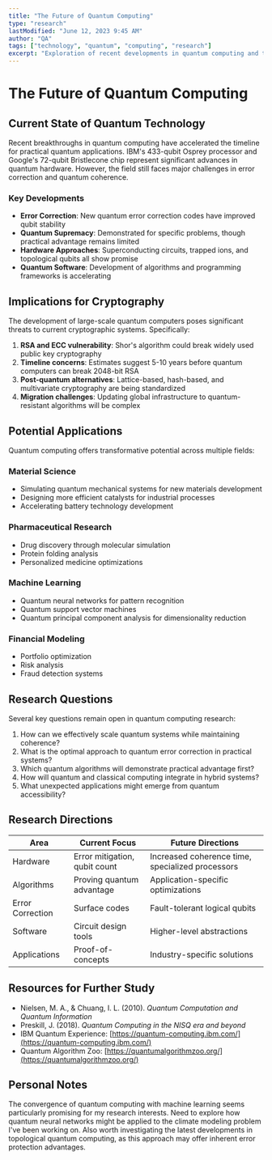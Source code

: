 ```yaml
---
title: "The Future of Quantum Computing"
type: "research"
lastModified: "June 12, 2023 9:45 AM"
author: "QA"
tags: ["technology", "quantum", "computing", "research"]
excerpt: "Exploration of recent developments in quantum computing and their potential implications for cryptography and computational sciences."
---
```


# The Future of Quantum Computing

## Current State of Quantum Technology

Recent breakthroughs in quantum computing have accelerated the timeline for practical quantum applications. IBM's 433-qubit Osprey processor and Google's 72-qubit Bristlecone chip represent significant advances in quantum hardware. However, the field still faces major challenges in error correction and quantum coherence.

### Key Developments

- **Error Correction**: New quantum error correction codes have improved qubit stability
- **Quantum Supremacy**: Demonstrated for specific problems, though practical advantage remains limited
- **Hardware Approaches**: Superconducting circuits, trapped ions, and topological qubits all show promise
- **Quantum Software**: Development of algorithms and programming frameworks is accelerating

## Implications for Cryptography

The development of large-scale quantum computers poses significant threats to current cryptographic systems. Specifically:

1. **RSA and ECC vulnerability**: Shor's algorithm could break widely used public key cryptography
2. **Timeline concerns**: Estimates suggest 5-10 years before quantum computers can break 2048-bit RSA
3. **Post-quantum alternatives**: Lattice-based, hash-based, and multivariate cryptography are being standardized
4. **Migration challenges**: Updating global infrastructure to quantum-resistant algorithms will be complex

## Potential Applications

Quantum computing offers transformative potential across multiple fields:

### Material Science

- Simulating quantum mechanical systems for new materials development
- Designing more efficient catalysts for industrial processes
- Accelerating battery technology development

### Pharmaceutical Research

- Drug discovery through molecular simulation
- Protein folding analysis
- Personalized medicine optimizations

### Machine Learning

- Quantum neural networks for pattern recognition
- Quantum support vector machines
- Quantum principal component analysis for dimensionality reduction

### Financial Modeling

- Portfolio optimization
- Risk analysis
- Fraud detection systems

## Research Questions

Several key questions remain open in quantum computing research:

1. How can we effectively scale quantum systems while maintaining coherence?
2. What is the optimal approach to quantum error correction in practical systems?
3. Which quantum algorithms will demonstrate practical advantage first?
4. How will quantum and classical computing integrate in hybrid systems?
5. What unexpected applications might emerge from quantum accessibility?

## Research Directions

| Area             | Current Focus                 | Future Directions                                |
| ---------------- | ----------------------------- | ------------------------------------------------ |
| Hardware         | Error mitigation, qubit count | Increased coherence time, specialized processors |
| Algorithms       | Proving quantum advantage     | Application-specific optimizations               |
| Error Correction | Surface codes                 | Fault-tolerant logical qubits                    |
| Software         | Circuit design tools          | Higher-level abstractions                        |
| Applications     | Proof-of-concepts             | Industry-specific solutions                      |

## Resources for Further Study

- Nielsen, M. A., & Chuang, I. L. (2010). _Quantum Computation and Quantum Information_
- Preskill, J. (2018). _Quantum Computing in the NISQ era and beyond_
- IBM Quantum Experience: [https://quantum-computing.ibm.com/](https://quantum-computing.ibm.com/)
- Quantum Algorithm Zoo: [https://quantumalgorithmzoo.org/](https://quantumalgorithmzoo.org/)

## Personal Notes

The convergence of quantum computing with machine learning seems particularly promising for my research interests. Need to explore how quantum neural networks might be applied to the climate modeling problem I've been working on. Also worth investigating the latest developments in topological quantum computing, as this approach may offer inherent error protection advantages.
